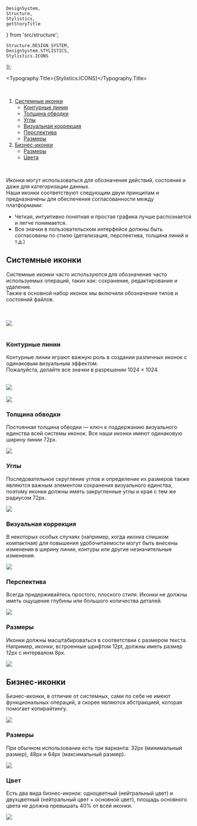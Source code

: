 
    DesignSystem,
    Structure,
    Stylistics,
    getStoryTitle
} from 'src/structure';

    Structure.DESIGN_SYSTEM,
    DesignSystem.STYLISTICS,
    Stylistics.ICONS
]);

<Meta title={title} />

<Typography.Title>{Stylistics.ICONS}</Typography.Title>

<br />

1. [Системные иконки](#system-list)
    * [Контурные линии](#contour-lines)
    * [Толщина обводки](#stroke-weight)
    * [Углы](#corners)
    * [Визуальная коррекция](#correction)
    * [Перспектива](#perspective)
    * [Размеры](#system-sizing)
1. [Бизнес-иконки](#system-list)
    * [Размеры](#business-sizing)
    * [Цвета](#business-color)

<br />

Иконки могут использоваться для обозначения действий, состояния и даже для категоризации данных. <br />
Наши иконки соответствуют следующим двум принципам и предназначены для обеспечения согласованности между платформами:

* Четкая, интуитивно понятная и простая графика лучше распознается и легче понимается.
* Все значки в пользовательском интерфейсе должны быть согласованы по стилю (детализация, перспектива, толщина линий и т.д.)

## Системные иконки <a name="system-list"></a>

Системные иконки часто используются для обозначения часто используемых операций, таких как: сохранение, редактирование и удаление. <br />
Также в основной набор иконок мы включили обозначение типов и состояний файлов.

<br />
<br />

<img src="./stories/system/stylistics/icons/system.png" width={500} />

<br />
<br />

### Контурные линии <a name="contour-lines"></a>

Контурные линии играют важную роль в создании различных иконок с одинаковым визуальным эффектом.<br />
Пожалуйста, делайте все значки в разрешении 1024 × 1024.

<br />

<img src="./stories/system/stylistics/icons/contour-lines.png" width={500} />

<br />
<br />

<img src="./stories/system/stylistics/icons/contours.png" width={500} />

### Толщина обводки <a name="stroke-weight"></a>

Постоянная толщина обводки — ключ к поддержанию визуального единства всей системы иконок. Все наши иконки имеют одинаковую ширину линии 72px.

<img src="./stories/system/stylistics/icons/stroke-weight.png" width={500} />

### Углы <a name="corners"></a>

Последовательное скругление углов и определение их размеров также являются важным элементом сохранения визуального единства, поэтому иконки должны иметь закругленные углы и края с тем же радиусом 72px.

<img src="./stories/system/stylistics/icons/corners.png" width={500} />

### Визуальная коррекция <a name="correction"></a>

В некоторых особых случаях (например, когда иконка слишком компактная) для повышения удобочитаемости могут быть внесены изменения в ширину линии, контуры или другие незначительные изменения.

<img src="./stories/system/stylistics/icons/correction.png" width={500} />

### Перспектива <a name="perspective"></a>

Всегда придерживайтесь простого, плоского стиля. Иконки не должны иметь ощущение глубины или большого количества деталей.

<img src="./stories/system/stylistics/icons/perspective.png" width={500} />

### Размеры <a name="business-sizing"></a>

Иконки должны масштабироваться в соответствии с размером текста. Например, иконки, встроенные шрифтом 12pt, должны иметь размер 12px с интервалом 8px.

<img src="./stories/system/stylistics/icons/system-sizing.png" width={500} />

## Бизнес-иконки <a name="business"></a>

Бизнес-иконки, в отличие от системных, сами по себе не имеют функциональных операций, а скорее являются абстракцией, которая помогает копирайтингу. <br />

<img src="./stories/system/stylistics/icons/business.png" width={500} />

### Размеры <a name="business"></a>

При обычном использовании есть три варианта: 32px (минимальный размер), 48px и 64px (максимальный размер).

<img src="./stories/system/stylistics/icons/business-sizing.png" width={500} />

### Цвет <a name="business-color"></a>

Есть два вида бизнес-иконок: одноцветный (нейтральный цвет) и двухцветный (нейтральный цвет + основной цвет), площадь основного цвета не должна превышать 40% от всей иконки.

<img src="./stories/system/stylistics/icons/business-color.png" width={500} />
